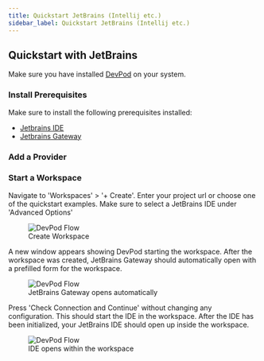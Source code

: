 ```yaml
---
title: Quickstart JetBrains (Intellij etc.)
sidebar_label: Quickstart JetBrains (Intellij etc.)
---
```



## Quickstart with JetBrains

Make sure you have installed [DevPod](./install.mdx) on your system.

### Install Prerequisites

Make sure to install the following prerequisites installed:
* [Jetbrains IDE](https://www.jetbrains.com/)
* [Jetbrains Gateway](https://www.jetbrains.com/remote-development/gateway/)

### Add a Provider

<AddProvider />

### Start a Workspace

Navigate to 'Workspaces' > '+ Create'. Enter your project url or choose one of the quickstart examples. Make sure to select a JetBrains IDE under 'Advanced Options'

<figure>
  <img src="/docs/media/create-workspace-jetbrains.png" alt="DevPod Flow" />
  <figcaption>Create Workspace</figcaption>
</figure>


<CreateWorkspace ide="VSCode" />

A new window appears showing DevPod starting the workspace. After the workspace was created, JetBrains Gateway should automatically open with a prefilled form for the workspace.

<figure>
  <img src="/docs/media/create-workspace-jetbrains-2.png" alt="DevPod Flow" />
  <figcaption>JetBrains Gateway opens automatically</figcaption>
</figure>

Press 'Check Connection and Continue' without changing any configuration. This should start the IDE in the workspace. After the IDE has been initialized, your JetBrains IDE should open up inside the workspace.

<figure>
  <img src="/docs/media/create-workspace-jetbrains-3.png" alt="DevPod Flow" />
  <figcaption>IDE opens within the workspace</figcaption>
</figure>

